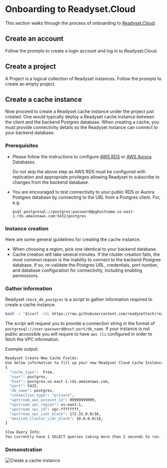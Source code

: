 
# Onboarding to Readyset.Cloud

This section walks through the process of onboarding to [Readyset.Cloud](https://readyset.cloud).

## Create an account

Follow the prompts to create a login account and log in to Readyset.Cloud.

## Create a project

A Project is a logical collection of Readyset instances. Follow the prompts to create an empty project.

## Create a cache instance

Now proceed to create a Readyset cache instance under the project just created.
One would typically deploy a Readyset cache instance between the client and the
backend Postgres database. When creating a cache, you must provide connectivity
details so the Readyset instance can connect to your backend database.

### Prerequisites

- Please follow the instructions to configure [AWS
  RDS](/reference/configure-your-database/postgres/aws-rds-directions) or [AWS
  Aurora](/reference/configure-your-database/postgres/aws-aurora-directions)
  Databases.

  <Callout type="warning"> Do not skip the above step as AWS RDS must be configured with replication and
  appropriate privileges allowing Readyset to subscribe to changes from the
  backend database. </Callout>

- You are encouraged to test connectivity to your public RDS or Aurora Postgres
  database by connecting to the URL from a Postgres client.
  For, e.g.

  ```
  psql postgresql://postgres:password@pghostname.us-east-1.rds.amazonaws.com:5432/postgres
  ```

### Instance creation

Here are some general guidelines for creating the cache instance.

- When choosing a region, pick one identical to your backend database.
- Cache creation will take several minutes. If the cluster creation fails, the
  most common reason is the inability to connect to the backend Postgres
  database. If so, re-validate the Postgres URL, credentials, port number, and
  database configuration for connectivity, including enabling permissions.

### Gather information

Readyset `check_db_postgres` is a script to gather information required to create a cache instance:

```bash
bash -c "$(curl -sSL https://raw.githubusercontent.com/readysettech/readyset/main/quickstart/check_db_postgres.sh)"
```
The script will request you to provide a connection string in the format of `postgresql://user:password@host:port/db_name`.
If your instance is not public accessible you will require to have `aws cli` configured in order to fetch the VPC information.

Example output:

```bash
Readyset Create New Cache Fields:
Use below information to fill up your new Readyset Cloud Cache Instance:
{
  "cache_type":  Free,
  "user": postgres,
  "host": postgres.us-east-1.rds.amazonaws.com,
  "port": 5432,
  "db_name": postgres,
  "connection_type": "private",
  "upstream_aws_account_id": 09999999999,
  "upstream_vpc_region": us-east-1,
  "upstream_vpc_id": vpc-ffffffff,
  "upstream_vpc_cidr_block": 172.31.0.0/16,
  "desired_cluster_cidr_block": 10.0.0.0/16,
}

Slow Query Info:
You currently have 1 SELECT queries taking more than 2 seconds to run.
```

### Demonstration

![Create a cache instance](./img/CreateCacheInstance.gif)
